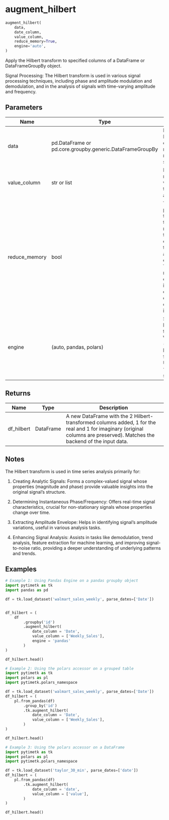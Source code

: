 # augment_hilbert { #pytimetk.augment_hilbert }

```python
augment_hilbert(
    data,
    date_column,
    value_column,
    reduce_memory=True,
    engine='auto',
)
```

Apply the Hilbert transform to specified columns of a DataFrame or
DataFrameGroupBy object.

Signal Processing: The Hilbert transform is used in various signal processing techniques, including phase and amplitude modulation and demodulation, and in the analysis of signals with time-varying amplitude and frequency.

## Parameters {.doc-section .doc-section-parameters}

| Name          | Type                                                     | Description                                                                                                                                                                                                                                                                                            | Default    |
|---------------|----------------------------------------------------------|--------------------------------------------------------------------------------------------------------------------------------------------------------------------------------------------------------------------------------------------------------------------------------------------------------|------------|
| data          | pd.DataFrame or pd.core.groupby.generic.DataFrameGroupBy | Input DataFrame or DataFrameGroupBy object with one or more columns of real-valued signals.                                                                                                                                                                                                            | _required_ |
| value_column  | str or list                                              | List of column names in 'data' to which the Hilbert transform will be applied.                                                                                                                                                                                                                         | _required_ |
| reduce_memory | bool                                                     | The `reduce_memory` parameter is used to specify whether to reduce the memory usage of the DataFrame by converting int, float to smaller bytes and str to categorical data. This reduces memory for large data but may impact resolution of float and will change str to categorical. Default is True. | `True`     |
| engine        | (auto, pandas, polars)                                   | Specifies the backend to use for the computation. When "auto" (default) the backend is inferred from the input data. Use "pandas" or "polars" to force a specific backend.                                                                                                                             | `"auto"`   |

## Returns {.doc-section .doc-section-returns}

| Name       | Type      | Description                                                                                                                                                               |
|------------|-----------|---------------------------------------------------------------------------------------------------------------------------------------------------------------------------|
| df_hilbert | DataFrame | A new DataFrame with the 2 Hilbert-transformed columns added, 1 for the real and 1 for imaginary (original columns are preserved). Matches the backend of the input data. |

## Notes {.doc-section .doc-section-notes}

The Hilbert transform is used in time series analysis primarily for:

1. Creating Analytic Signals: Forms a complex-valued signal whose
properties (magnitude and phase) provide valuable insights into the
original signal's structure.

2. Determining Instantaneous Phase/Frequency: Offers real-time signal
characteristics, crucial for non-stationary signals whose properties
change over time.

3. Extracting Amplitude Envelope: Helps in identifying signal's
amplitude variations, useful in various analysis tasks.

4. Enhancing Signal Analysis: Assists in tasks like demodulation, trend
analysis, feature extraction for machine learning, and improving
signal-to-noise ratio, providing a deeper understanding of underlying
patterns and trends.

## Examples {.doc-section .doc-section-examples}

```python
# Example 1: Using Pandas Engine on a pandas groupby object
import pytimetk as tk
import pandas as pd

df = tk.load_dataset('walmart_sales_weekly', parse_dates=['Date'])


df_hilbert = (
    df
        .groupby('id')
        .augment_hilbert(
            date_column = 'Date',
            value_column = ['Weekly_Sales'],
            engine = 'pandas'
        )
)

df_hilbert.head()
```

```python
# Example 2: Using the polars accessor on a grouped table
import pytimetk as tk
import polars as pl
import pytimetk.polars_namespace

df = tk.load_dataset('walmart_sales_weekly', parse_dates=['Date'])
df_hilbert = (
    pl.from_pandas(df)
        .group_by('id')
        .tk.augment_hilbert(
            date_column = 'Date',
            value_column = ['Weekly_Sales'],
        )
)

df_hilbert.head()
```

```python
# Example 3: Using the polars accessor on a DataFrame
import pytimetk as tk
import polars as pl
import pytimetk.polars_namespace

df = tk.load_dataset('taylor_30_min', parse_dates=['date'])
df_hilbert = (
    pl.from_pandas(df)
        .tk.augment_hilbert(
            date_column = 'date',
            value_column = ['value'],
        )
)

df_hilbert.head()
```